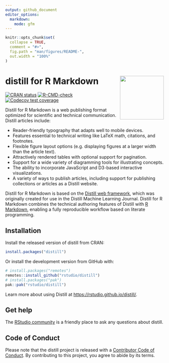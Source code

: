 ```yaml
---
output: github_document
editor_options:
  markdown:
    mode: gfm
---
```


<!-- README.md is generated from README.Rmd. Please edit that file -->

```r
knitr::opts_chunk$set(
  collapse = TRUE,
  comment = "#>",
  fig.path = "man/figures/README-",
  out.width = "100%"
)
```

# distill for R Markdown <img src="man/figures/logo.png" align="right" height="139"/>

<!-- badges: start -->

[![CRAN status](https://www.r-pkg.org/badges/version/distill)](https://CRAN.R-project.org/package=distill) [![R-CMD-check](https://github.com/rstudio/distill/actions/workflows/R-CMD-check.yaml/badge.svg)](https://github.com/rstudio/distill/actions/workflows/R-CMD-check.yaml) [![Codecov test coverage](https://codecov.io/gh/rstudio/distill/branch/main/graph/badge.svg)](https://app.codecov.io/gh/rstudio/distill?branch=main)

<!-- badges: end -->

Distill for R Markdown is a web publishing format optimized for scientific and technical communication. Distill articles include:

-   Reader-friendly typography that adapts well to mobile devices.
-   Features essential to technical writing like LaTeX math, citations, and footnotes.
-   Flexible figure layout options (e.g. displaying figures at a larger width than the article text).
-   Attractively rendered tables with optional support for pagination.
-   Support for a wide variety of diagramming tools for illustrating concepts.
-   The ability to incorporate JavaScript and D3-based interactive visualizations.
-   A variety of ways to publish articles, including support for publishing collections or articles as a Distill website.

Distill for R Markdown is based on the [Distill web framework](https://github.com/distillpub/template), which was originally created for use in the Distill Machine Learning Journal. Distill for R Markdown combines the technical authoring features of Distill with [R Markdown](https://rmarkdown.rstudio.com/), enabling a fully reproducible workflow based on literate programming.

## Installation

Install the released version of distill from CRAN:

``` r
install.packages("distill")
```

Or install the development version from GitHub with:

``` r
# install.packages("remotes")
remotes::install_github("rstudio/distill")
# install.packages("pak")
pak::pak("rstudio/distill")
```

Learn more about using Distill at <https://rstudio.github.io/distill/>.

## Get help

The [RStudio community](https://community.rstudio.com/tag/distill) is a friendly place to ask any questions about distill.

## Code of Conduct

Please note that the distill project is released with a [Contributor Code of Conduct](https://pkgs.rstudio.com/distill/CODE_OF_CONDUCT.html). By contributing to this project, you agree to abide by its terms.
